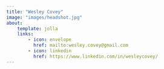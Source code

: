```yaml
---
title: "Wesley Covey"
image: "images/headshot.jpg"
about:
    template: jolla
    links:
        - icon: envelope
          href: mailto:wesley.covey@gmail.com
        - icon: linkedin
          href: https://www.linkedin.com/in/wesleycovey/
---
```


